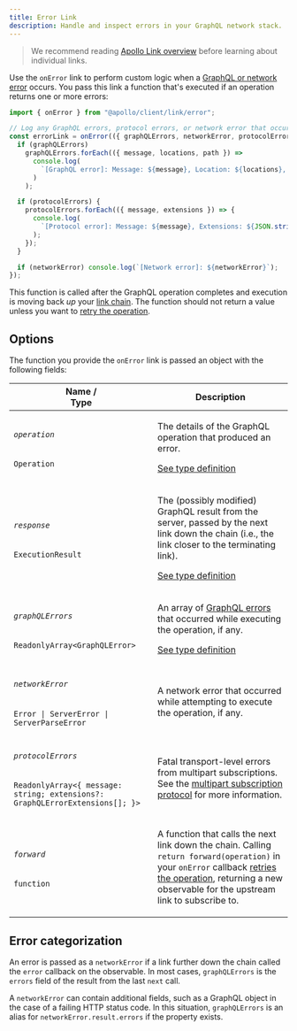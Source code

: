 ```yaml
---
title: Error Link
description: Handle and inspect errors in your GraphQL network stack.
---
```


> We recommend reading [Apollo Link overview](./introduction/) before learning about individual links.

Use the `onError` link to perform custom logic when a [GraphQL or network error](../../data/error-handling/) occurs. You pass this link a function that's executed if an operation returns one or more errors:

```js
import { onError } from "@apollo/client/link/error";

// Log any GraphQL errors, protocol errors, or network error that occurred
const errorLink = onError(({ graphQLErrors, networkError, protocolErrors }) => {
  if (graphQLErrors)
    graphQLErrors.forEach(({ message, locations, path }) =>
      console.log(
        `[GraphQL error]: Message: ${message}, Location: ${locations}, Path: ${path}`
      )
    );

  if (protocolErrors) {
    protocolErrors.forEach(({ message, extensions }) => {
      console.log(
        `[Protocol error]: Message: ${message}, Extensions: ${JSON.stringify(extensions)}`
      );
    });
  }

  if (networkError) console.log(`[Network error]: ${networkError}`);
});
```

This function is called after the GraphQL operation completes and execution is moving back _up_ your [link chain](./introduction/#handling-a-response). The function should not return a value unless you want to [retry the operation](../../data/error-handling#retrying-operations).

## Options

The function you provide the `onError` link is passed an object with the following fields:

<table class="field-table">
  <thead>
    <tr>
      <th>Name /<br/>Type</th>
      <th>Description</th>
    </tr>
  </thead>

<tbody>
<tr>
<td>

###### `operation`

`Operation`
</td>
<td>

The details of the GraphQL operation that produced an error.

[See type definition](https://github.com/apollographql/apollo-client/blob/main/src/link/core/types.ts#L14-L21)
</td>
</tr>


<tr>
<td>

###### `response`

`ExecutionResult`
</td>
<td>

The (possibly modified) GraphQL result from the server, passed by the next link down the chain (i.e., the link closer to the terminating link).

[See type definition](https://github.com/graphql/graphql-js/blob/main/src/execution/execute.ts#L104-L111)
</td>
</tr>


<tr>
<td>

###### `graphQLErrors`

`ReadonlyArray<GraphQLError>`
</td>
<td>

An array of [GraphQL errors](../../data/error-handling/#graphql-errors) that occurred while executing the operation, if any.

[See type definition](https://github.com/graphql/graphql-js/blob/main/src/error/GraphQLError.ts)

</td>
</tr>


<tr>
<td>

###### `networkError`

`Error | ServerError | ServerParseError`
</td>
<td>

A network error that occurred while attempting to execute the operation, if any.

</td>
</tr>

<tr>
<td>

###### `protocolErrors`

`ReadonlyArray<{ message: string; extensions?: GraphQLErrorExtensions[]; }>`
</td>
<td>

Fatal transport-level errors from multipart subscriptions. See the [multipart subscription protocol](https://www.apollographql.com/docs/graphos/routing/operations/subscriptions/multipart-protocol#message-and-error-format) for more information.

</td>
</tr>


<tr>
<td>

###### `forward`

`function`
</td>
<td>

A function that calls the next link down the chain. Calling `return forward(operation)` in your `onError` callback [retries the operation](../../data/error-handling#retrying-operations), returning a new observable for the upstream link to subscribe to.

</td>
</tr>

</tbody>
</table>

## Error categorization

An error is passed as a `networkError` if a link further down the chain called the `error` callback on the observable. In most cases, `graphQLErrors` is the `errors` field of the result from the last `next` call.

A `networkError` can contain additional fields, such as a GraphQL object in the case of a failing HTTP status code. In this situation, `graphQLErrors` is an alias for `networkError.result.errors` if the property exists.
